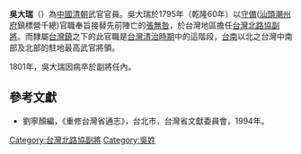 '''吳大瑞'''（{{bd|？||1801|catIdx=}}）為[[中國|中國]][[清朝|清朝]]武官官員。吳大瑞於1795年（乾隆60年）以[[守備|守備]]([[汕頭|汕頭]][[潮州府|潮州府]]鎮標營千總)官職奉旨接替先前陣亡的[[張無咎|張無咎]]，於台灣地區擔任[[台灣北路協|台灣北路協]][[副將|副將]]。而隸屬[[台灣鎮|台灣鎮]]之下的此官職是[[台灣清治時期|台灣清治時期]]中的這階段，[[台南|台南]]以北之台灣中南部及北部的駐地最高武官將領。

1801年，吳大瑞因病卒於副將任內。



==參考文獻==
*劉寧顏編，《重修台灣省通志》，台北市，台灣省文獻委員會，1994年。

{{start box}}
{{s-before|[[張無咎|張無咎]]}}
{{s-title|[[台灣北路協|台灣北路協]][[副將|副將]]|1796年上任}}
{{s-after|[[海隆阿|海隆阿]]}}
{{end box}}

[[Category:台灣北路協副將|Category:台灣北路協副將]]
[[Category:吳姓|Category:吳姓]]